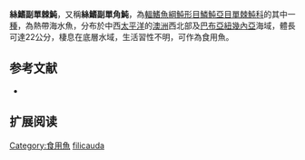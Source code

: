 {{Speciesbox
| name = 絲鰭副單棘魨
| image = 
| status = NE
| status_system = IUCN3.1
| genus = Paramonacanthus
| species = filicauda
| authority = [[Günther|Günther]], 1880
| synonyms = *''Monacanthus filicauda ,Günther, 1880 ''
}}

'''絲鰭副單棘魨'''，又稱'''絲鰭副單角魨'''，為[[輻鰭魚綱|輻鰭魚綱]][[魨形目|魨形目]][[鱗魨亞目|鱗魨亞目]][[單棘魨科|單棘魨科]]的其中一[[種|種]]，為熱帶海水魚，分布於中西[[太平洋|太平洋]]的[[澳洲|澳洲]]西北部及[[巴布亞紐幾內亞|巴布亞紐幾內亞]]海域，體長可達22公分，棲息在底層水域，生活習性不明，可作為食用魚。
==参考文献==
*{{FishBase_species|genus=Paramonacanthus|species=filicauda|year=2014|month=3}}

== 扩展阅读 ==
{{refbegin}}
{{wikispecies-inline|Paramonacanthus filicauda|絲鰭副單棘魨}}
{{refend}}
{{Taxonbar|from=Q3763743}}

[[Category:食用魚|Category:食用魚]]
[[Category:副單棘魨屬|filicauda]]


{{魚類小作品}}